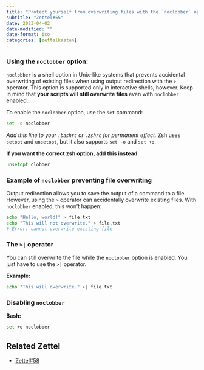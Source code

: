 ```yaml
---
title: "Protect yourself from overwriting files with the `noclobber` option"
subtitle: "Zettel#55"
date: 2023-04-02
date-modified: ""
date-format: iso
categories: [zettelkasten]
---
```

### Using the `noclobber` option:

`noclobber` is a shell option in Unix-like systems that prevents accidental overwriting of existing files when using output redirection with the `>` operator. This option is supported only in interactive shells, however. Keep in mind that **your scripts will still overwrite files** even with `noclobber` enabled.

To enable the `noclobber` option, use the `set` command:

```bash
set -o noclobber
```

*Add this line to your `.bashrc` or `.zshrc` for permanent effect.* Zsh uses `setopt` and `unsetopt`, but it also supports `set -o` and `set +o`.

**If you want the correct zsh option, add this instead:**

```zsh
unsetopt clobber
```

### Example of `noclobber` preventing file overwriting

Output redirection allows you to save the output of a command to a file. However, using the `>` operator can accidentally overwrite existing files. With `noclobber` enabled, this won't happen:

```bash
echo "Hello, world!" > file.txt
echo "This will not overwrite." > file.txt
# Error: cannot overwrite existing file
```

### The `>|` operator

You can still overwrite the file while the `noclobber` option is enabled. You just have to use the `>|` operator.

**Example:**

```bash
echo "This will overwrite." >| file.txt
```

### Disabling `noclobber`

**Bash:**

```bash
set +o noclobber
```

## Related Zettel

* [Zettel#58](/zettel/58)
